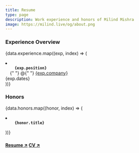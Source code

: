 ```yaml
---
title: Resume
type: page
description: Work experience and honors of Milind Mishra
image: https://milind.live/og/about.png
---
```



### Experience Overview

{data.experience.map((exp, index) => (

<li key={index}>
  <code>
    <strong>{exp.position}</strong>
  </code>{" "}
  @{" "}
  <a href={exp.company_link} target="_blank" rel="noopener noreferrer">
    {exp.company}
  </a>
  <div className="dates">{exp.dates}</div>
</li>
))}

### Honors

{data.honors.map((honor, index) => (

<li key={index}>
  <code>
    <strong>{honor.title}</strong>
  </code>
</li>
))}

### [<CalEmbed message="Book Calendar ↗" />]()

#### [Resume ↗](https://docs.google.com/document/d/1ujYf9MIOEeH3UpaHKZmXm_9-W6XpSQ5LAcLUv0ue32k/preview) [CV ↗](https://cv.milind.live)
